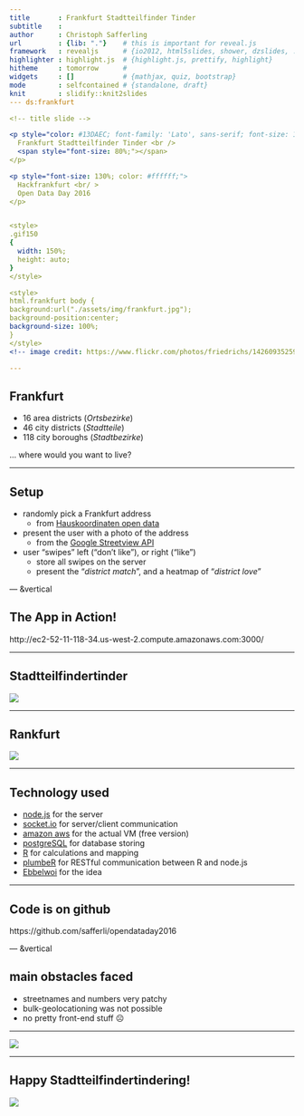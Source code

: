 ```yaml
---
title       : Frankfurt Stadtteilfinder Tinder
subtitle    : 
author      : Christoph Safferling
url         : {lib: "."}    # this is important for reveal.js
framework   : revealjs      # {io2012, html5slides, shower, dzslides, ...}
highlighter : highlight.js  # {highlight.js, prettify, highlight}
hitheme     : tomorrow      # 
widgets     : []            # {mathjax, quiz, bootstrap}
mode        : selfcontained # {standalone, draft}
knit        : slidify::knit2slides
--- ds:frankfurt

<!-- title slide -->

<p style="color: #13DAEC; font-family: 'Lato', sans-serif; font-size: 180%; margin: 0 0 25% 0;">
  Frankfurt Stadtteilfinder Tinder <br />
  <span style="font-size: 80%;"></span>
</p>

<p style="font-size: 130%; color: #ffffff;">
  Hackfrankfurt <br/ >
  Open Data Day 2016
</p>


<style>
.gif150
{
  width: 150%;
  height: auto;
}
</style>

<style>
html.frankfurt body {
background:url("./assets/img/frankfurt.jpg");
background-position:center;
background-size: 100%;
} 
</style>
<!-- image credit: https://www.flickr.com/photos/friedrichs/14260935259/ -->

--- 
```


## Frankfurt

- 16 area districts (*Ortsbezirke*)
- 46 city districts (*Stadtteile*)
- 118 city boroughs (*Stadtbezirke*)
  
<!-- -->
  
   
&hellip; where would you want to live? 


---

## Setup

- randomly pick a Frankfurt address
    - from [Hauskoordinaten open data](http://offenedaten.frankfurt.de/dataset/hauskoordinaten-franfurt)
- present the user with a photo of the address
    - from the [Google Streetview API](https://developers.google.com/maps/documentation/streetview/)
- user "swipes" left ("don't like"), or right ("like")
    - store all swipes on the server
    - present the "*district match*", and a heatmap of "*district love*"


--- &vertical

## The App in Action!

http://ec2-52-11-118-34.us-west-2.compute.amazonaws.com:3000/

***

## Stadtteilfindertinder

<img src="assets/img/frankfurtsscreenshot.png" />

***

## Rankfurt

<img src="assets/img/sample_map_small.png" />


---

## Technology used

- [node.js](https://nodejs.org/en/) for the server
- [socket.io](http://socket.io/) for server/client communication
- [amazon aws](https://aws.amazon.com/) for the actual VM (free version)
- [postgreSQL](http://www.postgresql.org/) for database storing
- [R](https://www.r-project.org/) for calculations and mapping
- [plumbeR](https://github.com/trestletech/plumber) for RESTful communication between R and node.js
- [Ebbelwoi](https://en.wikipedia.org/wiki/Apfelwein) for the idea


---

## Code is on github

https://github.com/safferli/opendataday2016 


--- &vertical

## main obstacles faced

- streetnames and numbers very patchy
- bulk-geolocationing was not possible
- no pretty front-end stuff &#9785;

***

<img src="assets/img/daffy-klatsch.gif" />


---

## Happy Stadtteilfindertindering!

<img src="assets/img/tinder-schnitzel.gif" class="gif150" />
